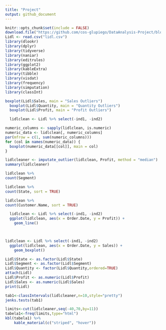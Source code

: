 ```yaml
---
title: "Project"
output: github_document
---
```


```r
knitr::opts_chunk$set(include = FALSE)
download.file("https://github.com/cos-glupiego/DataAnalysis-Project/blob/49882f1a0f33f56a62610c276a9848d04758ca60/Lidl.csv?raw=true", destfile = "lidl.csv", mode="wb")
Lidl <- read.csv("lidl.csv")
library(dlookr)
library(dplyr)
library(tidyverse)
library(naniar)
library(editrules)
library(ggplot2)
library(kableExtra)
library(tibble)
library(visdat)
library(frequency)
library(simputation)
library(classInt)
```

```r
boxplot(Lidl$Sales, main = "Sales Outliers") 
  boxplot(Lidl$Quantity, main = "Quantity Outliers")
  boxplot(Lidl$Profit, main = "Profit Outliers")


```


```r
  lidlclean <- Lidl %>% select(-ind1, -ind2) 

numeric_columns <- sapply(lidlclean, is.numeric)
numeric_data <- lidlclean[, numeric_columns]
par(mfrow = c(1, sum(numeric_columns)))  
for (col in names(numeric_data)) {
  boxplot(numeric_data[[col]], main = col)
}
```



```r
lidlcleaner <- imputate_outlier(lidlclean, Profit, method = "median")
summary(lidlcleaner)

```

```r
lidlclean %>%
count(Segment)
```

```r
lidlclean %>%
count(State, sort = TRUE)
```

```r
lidlclean %>%
count(Customer.Name, sort = TRUE)
```

```r
  lidlclean <- Lidl %>% select(-ind1, -ind2)
  ggplot(lidlclean, aes(x = Order.Date, y = Profit)) +
    geom_line()
  

```
``` r

  

```




```r
lidlclean <- Lidl %>% select(-ind1, -ind2)
  ggplot(lidlclean, aes(x = Order.Date, y = Sales)) +
    geom_boxplot()
```


```r
Lidl$State <- as.factor(Lidl$State)
Lidl$Segment <- as.factor(Lidl$Segment)
Lidl$Quantity <- factor(Lidl$Quantity,ordered=TRUE)
attach(Lidl)
Lidl$Profit <- as.numeric(Lidl$Profit)
Lidl$Sales <- as.numeric(Lidl$Sales)
print(Lidl)
```


```r

tab1<-classIntervals(lidlcleaner,n=10,style="pretty")
jenks.tests(tab1)

limits<-cut(lidlcleaner,seq(-40,70,by=11))
tabela1<-freq(limits,type="html")
kbl(tabela1) %>%
    kable_material(c("striped", "hover"))
```